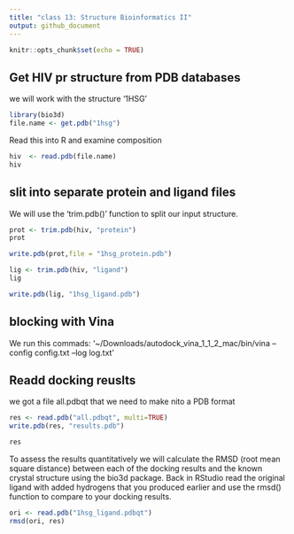 ```yaml
---
title: "class 13: Structure Bioinformatics II"
output: github_document
---
```


```r
knitr::opts_chunk$set(echo = TRUE)
```

## Get HIV pr structure from PDB databases 
we will work with the structure '1HSG'
```r
library(bio3d)
file.name <- get.pdb("1hsg")
```

Read this into R and examine composition 
```r
hiv  <- read.pdb(file.name)
hiv
```


## slit into separate protein and ligand files 

We will use the 'trim.pdb()' function to split our input structure.
```r
prot <- trim.pdb(hiv, "protein")
prot
```


```r
write.pdb(prot,file = "1hsg_protein.pdb")
```

```r
lig <- trim.pdb(hiv, "ligand")
lig
```

```r
write.pdb(lig, "1hsg_ligand.pdb")
```

## blocking with Vina
We run this commads:
'~/Downloads/autodock_vina_1_1_2_mac/bin/vina --config config.txt --log log.txt'


## Readd docking reuslts
we got a file all.pdbqt that we need to make nito a PDB format

```r
res <- read.pdb("all.pdbqt", multi=TRUE)
write.pdb(res, "results.pdb")
```

```r
res
```

To assess the results quantitatively we will calculate the RMSD (root mean square distance)
between each of the docking results and the known crystal structure using the bio3d package.
Back in RStudio read the original ligand with added hydrogens that you produced earlier and
use the rmsd() function to compare to your docking results.

```r
ori <- read.pdb("1hsg_ligand.pdbqt")
rmsd(ori, res)
```


























